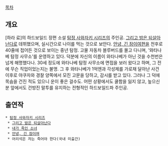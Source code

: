 [[목차]]
== 개요 ==
[하라 료]의 하드보일드 장편 소설 [[탐정 사와자키 시리즈]]의 주인공. [[그리고 밤은 되살아난다]]로 데뷔했으며, 실시간으로 나이를 먹는 것으로 보안다. [[안녕, 긴 잠이여]]편을 전후로 40줄에 접어든 것으로 보이는 중년 탐정.
고물 자동차 블루버드를 몰고 다니며, '와타나베 탐정 사무소'를 운영하고 있다. 덕분에 자신의 이름이 와타나베가 아닌 것을 수천번은 넘게 해명했다나.
30세 정도에 와타나베 탐정 사무소에 면접을 보러 왔다고 하며, 그 전에 무슨 직업이었는지는 불명. 그 후 와타나베가 1억엔과 각성제를 가로채 달아난 사건 이후로 야쿠자와 경찰 양쪽에서 모진 고문을 당하고, 감시를 받고 있다. 그러나 그 덕에 목숨을 건진 적도 있으니 운이 좋은 걸수도.
어떤 상황에서도 쿨함을 잃지 않고, 높으신 분 앞에서도 건방진 말투를 유지하는 전형적인 하드보일드파 주인공.


== 출연작 ==
 * [[탐정 사와자키 시리즈]]
  * [[그리고 밤은 되살아난다]]
  * [[내가 죽인 소녀]]
  * [[안녕, 긴 잠이여]]
  * 어리석은 자는 죽어야 한다(국내 미출간)
